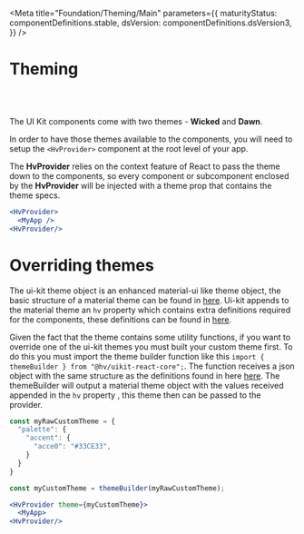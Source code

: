 
<Meta
  title="Foundation/Theming/Main"
  parameters={{
    maturityStatus: componentDefinitions.stable,
    dsVersion: componentDefinitions.dsVersion3,
  }}
/>

# Theming

<br />
<MaturityStatus />
<br />

The UI Kit components come with two themes - **Wicked** and **Dawn**.

In order to have those themes available to the components, you will need to setup the `<HvProvider>` component at the root level of your app.

The **HvProvider** relies on the context feature of React to pass the theme down to the components, so every component or subcomponent enclosed by the **HvProvider** will be injected with a theme prop that contains the theme specs.

```jsx
<HvProvider>
  <MyApp />
<HvProvider/>
```

# Overriding themes

The ui-kit theme object is an enhanced material-ui like theme object,
the basic structure of a material theme can be found in [here](https://material-ui.com/customization/default-theme/).
Ui-kit appends to the material theme an `hv` property which contains extra definitions required for the components,
these definitions can be found in [here](https://github.com/lumada-design/hv-uikit-react/blob/master/packages/themes/src/dawn.json).

Given the fact that the theme contains some utility functions, if you want to override one of the ui-kit themes you must built your custom theme first.
To do this you must import the theme builder function like this `import { themeBuilder } from "@hv/uikit-react-core";`.
The function receives a json object with the same structure as the definitions found in here [here](https://github.com/lumada-design/hv-uikit-react/blob/master/packages/themes/src/dawn.json).
The themeBuilder will output a material theme object with the values received appended in the `hv` property ,
this theme then can be passed to the provider.

```jsx
const myRawCustomTheme = {
  "palette": {
    "accent": {
      "acce0": "#33CE33",
    }
  }
}

const myCustomTheme = themeBuilder(myRawCustomTheme);

<HvProvider theme={myCustomTheme}>
  <MyApp>
<HvProvider/>
```
